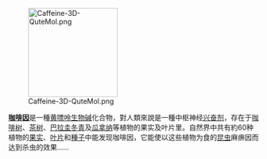 [[File:Caffeine-3D-QuteMol.png|180px]]

'''[[咖啡因|咖啡因]]'''是一種[[黄嘌呤|黄嘌呤]][[生物碱|生物碱]]化合物，對人類來說是一種中枢神经[[兴奋剂|兴奋剂]]，存在于[[咖啡树|咖啡树]]、[[茶树|茶树]]、[[巴拉圭冬青|巴拉圭冬青]]及[[瓜拿纳|瓜拿纳]]等植物的果实及叶片里。自然界中共有約60种植物的[[果实|果实]]、[[叶片|叶片]]和[[種子|種子]]中能发现咖啡因，它能使以这些植物为食的[[昆虫|昆虫]]麻痹因而达到杀虫的效果……